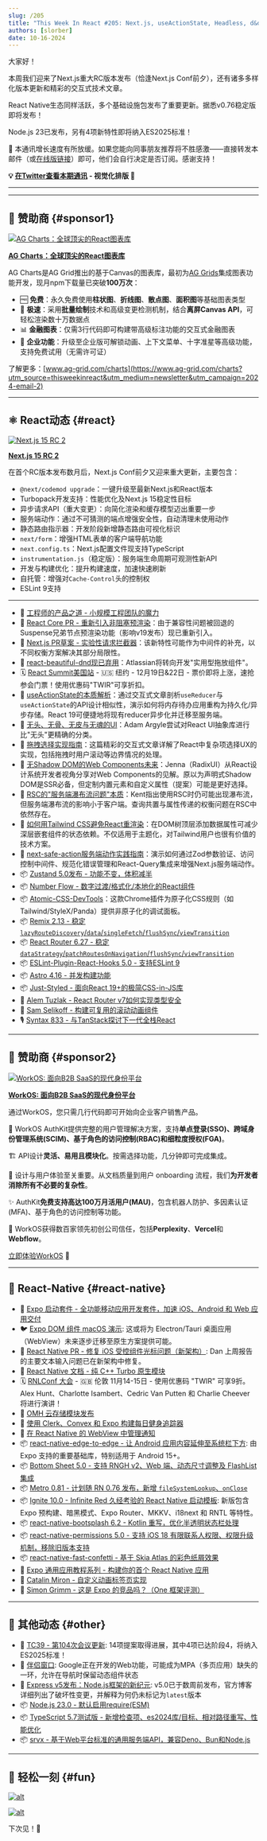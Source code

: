 ```yaml
---
slug: /205
title: "This Week In React #205: Next.js, useActionState, Headless, d&d, Web Components, RSCs, Next-Safe-Action, Remix, Zustand, NumberFlow, Atomic-CSS-DevTools, ESLint, BottomSheet, edge-to-edge, Ignite, Metro, ES2025, Node.js, TypeScript..."
authors: [slorber]
date: 10-16-2024
---
```


大家好！

本周我们迎来了Next.js重大RC版本发布（恰逢Next.js Conf前夕），还有诸多多样化版本更新和精彩的交互式技术文章。

React Native生态同样活跃，多个基础设施包发布了重要更新。据悉v0.76稳定版即将发布！

Node.js 23已发布，另有4项新特性即将纳入ES2025标准！

🙏 本通讯增长速度有所放缓。如果您能向同事朋友推荐将不胜感激——直接转发本邮件（或[在线版链接](https://thisweekinreact.com/newsletter/205)）即可，他们会自行决定是否订阅。感谢支持！

<!-- truncate -->

**💡 [在Twitter查看本期通讯](https://slo.im/thread) - 视觉化排版 🎨**

---


<Support />

---

## 💸 赞助商 {#sponsor1}

[![AG Charts：全球顶尖的React图表库](/emails/issues/205/agcharts.jpg)](https://www.ag-grid.com/charts?utm_source=thisweekinreact&utm_medium=newsletter&utm_campaign=2024-email-2)

**[AG Charts：全球顶尖的React图表库](https://www.ag-grid.com/charts?utm_source=thisweekinreact&utm_medium=newsletter&utm_campaign=2024-email-2)**

AG Charts是AG Grid推出的基于Canvas的图表库，最初为[AG Grids](https://www.ag-grid.com/react-table?utm_source=thisweekinreact&utm_medium=newsletter&utm_campaign=2024-email-2)集成图表功能开发，现月npm下载量已突破**100万次**：

- 🆓 **免费**：永久免费使用**柱状图**、**折线图**、**散点图**、**面积图**等基础图表类型
- 🚀 **极速**：采用**批量绘制**技术和高级变更检测机制，结合**离屏Canvas API**，可轻松渲染数十万数据点
- 📊 **金融图表**：仅需3行代码即可构建带高级标注功能的交互式金融图表
- 🏢 **企业功能**：升级至企业版可解锁动画、上下文菜单、十字准星等高级功能，支持免费试用（无需许可证）

了解更多：[www.ag-grid.com/charts](https://www.ag-grid.com/charts?utm_source=thisweekinreact&utm_medium=newsletter&utm_campaign=2024-email-2)

---

## ⚛️ React动态 {#react}

[![Next.js 15 RC 2](/emails/issues/205/nextjs.jpg)](https://nextjs.org/blog/next-15-rc2)

[**Next.js 15 RC 2**](https://nextjs.org/blog/next-15-rc2)

在首个RC版本发布数月后，Next.js Conf前夕又迎来重大更新，主要包含：

- `@next/codemod upgrade`：一键升级至最新Next.js和React版本
- Turbopack开发支持：性能优化及Next.js 15稳定性目标
- 异步请求API（重大变更）：向简化渲染和缓存模型迈出重要一步
- 服务端动作：通过不可猜测的端点增强安全性，自动清理未使用动作
- 静态路由指示器：开发阶段新增静态路由可视化标识
- `next/form`：增强HTML表单的客户端导航功能
- `next.config.ts`：Next.js配置文件现支持TypeScript
- `instrumentation.js`（稳定版）：服务端生命周期可观测性新API
- 开发与构建优化：提升构建速度，加速快速刷新
- 自托管：增强对`Cache-Control`头的控制权
- ESLint 9支持

---

- 💸 [工程师的产品之道 - 小规模工程团队的魔力](https://newsletter.posthog.com/p/the-magic-of-small-engineering-teams?utm_source=twir&utm_campaign=twir)
- 👀 [React Core PR - 重新引入非阻塞预渲染](https://github.com/facebook/react/pull/31238)：由于兼容性问题被回退的Suspense兄弟节点预渲染功能（影响v19发布）现已重新引入。
- 👀 [Next.js PR草案 - 实验性请求拦截器](https://github.com/vercel/next.js/pull/70961)：该新特性可能作为中间件的补充，以不同权衡方案解决其部分局限性。
- 👀 [react-beautiful-dnd现已弃用](https://github.com/atlassian/react-beautiful-dnd/issues/2672)：Atlassian将转向开发"实用型拖放组件"。
- 🗓️ [React Summit美国站](https://reactsummit.us/?utm_source=Newsletter&utm_medium=thisweekinreact) - 🇺🇸 纽约 - 12月19日&22日 - 票价即将上涨，速抢参会门票！使用优惠码"TWIR"可享折扣。
- 📜 [useActionState的本质解析](https://www.nikhilsnayak.dev/blogs/the-true-nature-of-use-action-state)：通过交互式文章剖析`useReducer`与`useActionState`的API设计相似性，演示如何将内存待办应用重构为持久化/异步存储。React 19可便捷地将现有reducer异步化并迁移至服务端。
- 📜 [无头、无骨、无皮与无魂的UI](https://nerdy.dev/headless-boneless-and-skinless-ui)：Adam Argyle尝试对React UI抽象库进行比"无头"更精确的分类。
- 📜 [拖拽选择实现指南](https://www.joshuawootonn.com/react-drag-to-select)：这篇精彩的交互式文章详解了React中复杂项选择UX的实现，包括拖拽时用户滚动等边界情况的处理。
- 📜 [无Shadow DOM的Web Components未来](https://jjenzz.com/future-for-web-components-without-shadow-dom/)：Jenna（RadixUI）从React设计系统开发者视角分享对Web Components的见解。原以为声明式Shadow DOM是SSR必备，但定制内置元素和自定义属性（提案）可能是更好选择。
- 📜 [RSC的"服务端瀑布流问题"本质](https://www.epicreact.dev/server-waterfall-problem-rscs)：Kent指出使用RSC时仍可能出现瀑布流，但服务端瀑布流的影响小于客户端。查询共置与属性传递的权衡问题在RSC中依然存在。
- 📜 [如何用Tailwind CSS避免React重渲染](https://www.nico.fyi/blog/tailwind-css-group-modifier-to-prevent-react-rerender)：在DOM树顶层添加数据属性可减少深层嵌套组件的状态依赖。不仅适用于主题化，对Tailwind用户也很有价值的技术方案。
- 📜 [next-safe-action服务端动作实践指南](https://codelynx.dev/posts/next-safe-action-guide-en)：演示如何通过Zod参数验证、访问控制中间件、规范化错误管理和React-Query集成来增强Next.js服务端动作。
- 📦 [Zustand 5.0发布 - 功能不变，体积减半](https://github.com/pmndrs/zustand/releases/tag/v5.0.0)
- 📦 [Number Flow - 数字过渡/格式化/本地化的React组件](https://github.com/barvian/number-flow)
- 📦 [Atomic-CSS-DevTools](https://github.com/astahmer/atomic-css-devtools)：这款Chrome插件为原子化CSS规则（如Tailwind/StyleX/Panda）提供非原子化的调试面板。
- 📦 [Remix 2.13 - 稳定`lazyRouteDiscovery`/`data`/`singleFetch`/`flushSync`/`viewTransition`](https://github.com/remix-run/remix/blob/main/CHANGELOG.md#v2130)
- 📦 [React Router 6.27 - 稳定`dataStrategy`/`patchRoutesOnNavigation`/`flushSync`/`viewTransition`](https://github.com/remix-run/react-router/blob/main/CHANGELOG.md#v6270)
- 📦 [ESLint-Plugin-React-Hooks 5.0 - 支持ESLint 9](https://github.com/facebook/react/releases/tag/eslint-plugin-react-hooks%405.0.0)
- 📦 [Astro 4.16 - 并发构建功能](https://github.com/withastro/astro/releases/tag/astro%404.16.0)
- 📦 [Just-Styled - 面向React 19+的极简CSS-in-JS库](https://github.com/yukukotani/just-styled)
- 🎥 [Alem Tuzlak - React Router v7如何实现类型安全](https://www.youtube.com/watch?v=ferLCqcLcGU)
- 🎥 [Sam Selikoff - 构建可复用的滚动动画组件](https://www.youtube.com/watch?v=GIIuG5_kyow)
- 🎙️ [Syntax 833 - 与TanStack探讨下一代全栈React](https://syntax.fm/show/833/next-gen-fullstack-react-with-tanstack)

<SubscribeFormEmbed placement="middle" />

---

## 💸 赞助商 {#sponsor2}

[![WorkOS: 面向B2B SaaS的现代身份平台](/emails/issues/195/workOS.jpg)](https://workos.com/?utm_source=thisweekinreact&utm_medium=newsletter&utm_campaign=q32024)

**[WorkOS: 面向B2B SaaS的现代身份平台](https://workos.com/?utm_source=thisweekinreact&utm_medium=newsletter&utm_campaign=q32024)**

通过WorkOS，您只需几行代码即可开始向企业客户销售产品。

🔐 WorkOS AuthKit提供完整的用户管理解决方案，支持**单点登录(SSO)、跨域身份管理系统(SCIM)、基于角色的访问控制(RBAC)和细粒度授权(FGA)**。

🏗️ API设计**灵活、易用且模块化**。按需选择功能，几分钟即可完成集成。

🎨 设计与用户体验至关重要。从文档质量到用户 onboarding 流程，我们**为开发者消除所有不必要的复杂性**。

✨ AuthKit**免费支持高达100万月活用户(MAU)**，包含机器人防护、多因素认证(MFA)、基于角色的访问控制等功能。

🤝 WorkOS获得数百家领先初创公司信任，包括**Perplexity**、**Vercel**和**Webflow**。

[立即体验WorkOS](https://workos.com/?utm_source=thisweekinreact&utm_medium=newsletter&utm_campaign=q32024) 🚀

---

## 📱 React-Native {#react-native}

- 💸 [Expo 启动套件 - 全功能移动应用开发套件，加速 iOS、Android 和 Web 应用交付](https://expostarter.com?utm_source=this-week-in-react&utm_medium=newsletter&utm_campaign=this-week-in-react)
- 🐦 [Expo DOM 组件 macOS 演示](https://x.com/Baconbrix/status/1845612129342165217): 这或将为 Electron/Tauri 桌面应用（WebView）未来逐步迁移至原生方案提供可能。
- 👀 [React Native PR - 修复 iOS 受控组件光标问题（新架构）](https://github.com/facebook/react-native/pull/46970): Dan 上周报告的主要文本输入问题已在新架构中修复。
- 👀 [React Native 文档 - 纯 C++ Turbo 原生模块](https://reactnative.dev/docs/next/the-new-architecture/pure-cxx-modules)
- 🗓️ [RNLConf 大会](https://www.reactnativelondon.co.uk/?utm_source=thisweekinreact) - 🇬🇧 伦敦 11月14-15日 - 使用优惠码 "TWIR" 可享9折。Alex Hunt、Charlotte Isambert、Cedric Van Putten 和 Charlie Cheever 将进行演讲！
- 📜 [OMH 云存储模块发布](https://www.callstack.com/blog/introducing-the-omh-cloud-storage-module)
- 📜 [使用 Clerk、Convex 和 Expo 构建每日健身追踪器](https://expo.dev/blog/build-a-daily-workout-tracker-with-clerk-convex-and-expo)
- 📜 [在 React Native 的 WebView 中管理通知](https://www.premieroctet.com/blog/en/notification-webview)
- 📦 [react-native-edge-to-edge - 让 Android 应用内容延伸至系统栏下方](https://github.com/zoontek/react-native-edge-to-edge): 由 Expo 支持的重要基础库，特别适用于 Android 15+。
- 📦 [Bottom Sheet 5.0 - 支持 RNGH v2、Web 端、动态尺寸调整及 FlashList 集成](https://gorhom.dev/react-native-bottom-sheet/blog/bottom-sheet-v5)
- 📦 [Metro 0.81 - 计划随 RN 0.76 发布，新增 `fileSystemLookup`、`onClose`](https://github.com/facebook/metro/releases/tag/v0.81.0)
- 📦 [Ignite 10.0 - Infinite Red 久经考验的 React Native 启动模板](https://shift.infinite.red/what-is-ignite-x-9ecde0b34d75): 新版包含 Expo 预构建、暗黑模式、Expo Router、MKKV、i18next 和 RNTL 等特性。
- 📦 [react-native-bootsplash 6.2 - Kotlin 重写，优化半透明状态栏处理](https://github.com/zoontek/react-native-bootsplash/releases/tag/6.2.0)
- 📦 [react-native-permissions 5.0 - 支持 iOS 18 有限联系人权限、权限升级机制，移除旧版本支持](https://github.com/zoontek/react-native-permissions/releases/tag/5.0.0)
- 📦 [react-native-fast-confetti - 基于 Skia Atlas 的彩色纸屑效果](https://github.com/AlirezaHadjar/react-native-fast-confetti)
- 🎥 [Expo 通用应用教程系列 - 构建你的首个 React Native 应用](https://www.youtube.com/playlist?list=PLsXDmrmFV_AT6I9knFlpzP61_appiRTNP)
- 🎥 [Catalin Miron - 自定义动画标签页实现](https://www.youtube.com/watch?v=zBBMimH6lTc)
- 🎥 [Simon Grimm - 这是 Expo 的竞品吗？（One 框架评测）](https://www.youtube.com/watch?v=GY2pCVn0Bm8)

---

## 🔀 其他动态 {#other}

- 👀 [TC39 - 第104次会议更新](https://dev.to/hemanth/updates-from-the-104th-tc39-meeting-14cp): 14项提案取得进展，其中4项已达阶段4，将纳入ES2025标准！
- 👀 [伴侣窗口](https://github.com/explainers-by-googlers/companion-windows): Google正在开发的Web功能，可能成为MPA（多页应用）缺失的一环，允许在导航时保留动态组件状态
- 📜 [Express v5发布：Node.js框架的新纪元](https://expressjs.com/2024/10/15/v5-release): v5.0已于数周前发布，官方博客详细列出了破坏性变更，并解释为何仍未标记为`latest`版本
- 📦 [Node.js 23.0 - 默认启用require(ESM)](https://nodejs.org/en/blog/release/v23.0.0)
- 📦 [TypeScript 5.7测试版 - 新增检查项、es2024库/目标、相对路径重写、性能优化](https://devblogs.microsoft.com/typescript/announcing-typescript-5-7-beta/)
- 📦 [srvx - 基于Web平台标准的通用服务端API，兼容Deno、Bun和Node.js](https://github.com/unjs/srvx)

---

## 🤭 轻松一刻 {#fun}

[![alt](/emails/issues/205/meme.jpg)](https://x.com/sebastienlorber/status/1846445741188743509)

[![alt](/emails/issues/205/meme2.jpg)](https://x.com/_tjzel/status/1839275827759816882)

下次见！👋